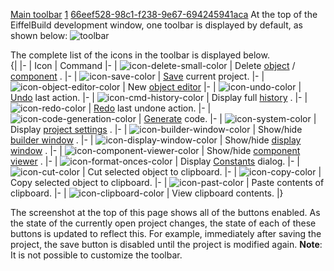 [[Property:title|Main toolbar]]
[[Property:weight|1]]
[[Property:uuid|66eef528-98c1-f238-9e67-694245941aca]]
At the top of the EiffelBuild development window, one toolbar is displayed by default, as shown below: 
[[Image:toolbar]]  

The complete list of the icons in the toolbar is displayed below. <br/>
{| 
|- 
| Icon
| Command
|- 
|   [[Image:icon-delete-small-color]]  
| Delete [[EiffelBuild Notation|object]] / [[EiffelBuild Notation|component]] . 
|- 
|   [[Image:icon-save-color]]  
|  [[Save a project|Save]]  current project. 
|- 
|   [[Image:icon-object-editor-color]]  
| New [[Object editor|object editor]]  
|- 
|   [[Image:icon-undo-color]]  
|  [[History|Undo]]  last action. 
|- 
|   [[Image:icon-cmd-history-color]]  
| Display full [[History|history]] . 
|- 
|   [[Image:icon-redo-color]]  
|  [[History|Redo]]  last undone action. 
|- 
|   [[Image:icon-code-generation-color]]  
|  [[EiffelBuild: Code Generation|Generate]]  code. 
|- 
|   [[Image:icon-system-color]]  
| Display [[EiffelBuild: Project settings window|project settings]] . 
|- 
|   [[Image:icon-builder-window-color]]  
| Show/hide [[Builder window|builder window]] . 
|- 
|   [[Image:icon-display-window-color]]  
| Show/hide [[Display window|display window]] . 
|- 
|   [[Image:icon-component-viewer-color]]  
| Show/hide [[Component viewer|component viewer]] . 
|- 
|   [[Image:icon-format-onces-color]]  
| Display [[Constants|Constants]]  dialog. 
|- 
|   [[Image:icon-cut-color]]  
| Cut selected object to clipboard. 
|- 
|   [[Image:icon-copy-color]]  
| Copy selected object to clipboard. 
|- 
|   [[Image:icon-past-color]]  
| Paste contents of clipboard. 
|- 
|   [[Image:icon-clipboard-color]]  
| View clipboard contents. 
|}


The screenshot at the top of this page shows all of the buttons enabled. As the state of the currently open project changes, the state of each of these buttons is updated to reflect this. For example, immediately after saving the project, the save button is disabled until the project is modified again.
'''Note''': It is not possible to customize the toolbar. 



